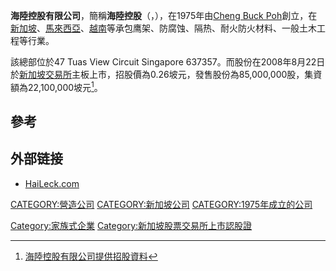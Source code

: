 {{Refimprove|time=2020-08-31T12:48:00+00:00}}
'''海陸控股有限公司'''，簡稱'''海陸控股'''（'''{{lang-en|Hai Leck Holdings Limited}}'''，{{sgx|GG7}}），在1975年由[[Cheng_Buck_Poh|Cheng Buck Poh]]創立，在[[新加坡|新加坡]]、[[馬來西亞|馬來西亞]]、[[越南|越南]]等承包鹰架、防腐蚀、隔热、耐火防火材料、一般土木工程等行業。

該總部位於47 Tuas View Circuit Singapore 637357。而股份在2008年8月22日於[[新加坡交易所|新加坡交易所]]主板上市，招股價為0.26坡元，發售股份為85,000,000股，集資額為22,100,000坡元<ref>[http://info.sgx.com/webipo.nsf/IPOAttachmentsName/HAI%20LECK%20HOLDINGS%20LIMITED/$File/HaiLeck-Prospectus.pdf 海陸控股有限公司提供招股資料]{{Dead link|date=2018年6月 |bot=InternetArchiveBot |fix-attempted=no }}</ref>。

==參考==
{{REFLIST}}

==外部链接==
*[http://www.haileck.com HaiLeck.com] {{Wayback|url=http://www.haileck.com/ |date=20210117085343 }}

[[CATEGORY:營造公司|CATEGORY:營造公司]]
[[CATEGORY:新加坡公司|CATEGORY:新加坡公司]]
[[Category:家族式企業|Category:家族式企業]]
[[CATEGORY:1975年成立的公司|CATEGORY:1975年成立的公司]]
[[Category:新加坡股票交易所上市認股證|Category:新加坡股票交易所上市認股證]]